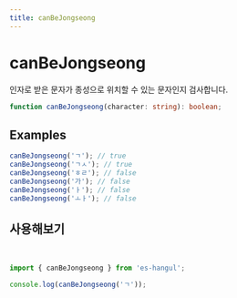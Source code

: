 ```yaml
---
title: canBeJongseong
---
```



# canBeJongseong

인자로 받은 문자가 종성으로 위치할 수 있는 문자인지 검사합니다.

```typescript
function canBeJongseong(character: string): boolean;
```

## Examples

```typescript
canBeJongseong('ㄱ'); // true
canBeJongseong('ㄱㅅ'); // true
canBeJongseong('ㅎㄹ'); // false
canBeJongseong('가'); // false
canBeJongseong('ㅏ'); // false
canBeJongseong('ㅗㅏ'); // false
```

## 사용해보기

<br />

<Sandpack>

```ts index.ts
import { canBeJongseong } from 'es-hangul';

console.log(canBeJongseong('ㄱ'));
```

</Sandpack>
